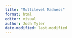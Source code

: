 ```yaml
---
title: "Multilevel Madness"
format: html
editor: visual
author: Josh Tyler 
date-modified: last-modified
---
```

